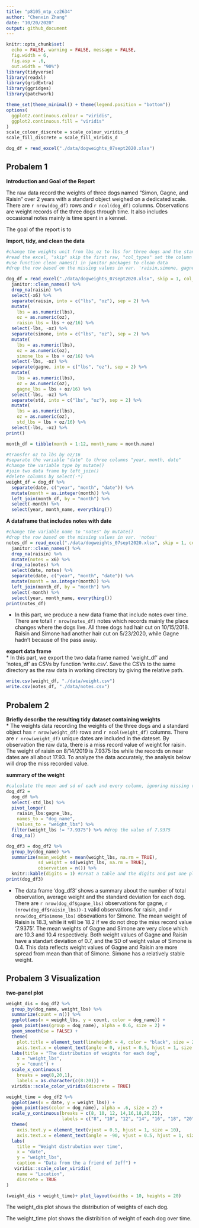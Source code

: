 ```yaml
---
title: "p8105_mtp_cz2634"
author: "Chenxin Zhang"
date: "10/20/2020"
output: github_document
---
```


```r
knitr::opts_chunk$set(
  echo = FALSE, warning = FALSE, message = FALSE,
  fig.width = 6,
  fig.asp = .6,
  out.width = "90%")
library(tidyverse)
library(readxl)
library(gridExtra)
library(ggridges)
library(patchwork)

theme_set(theme_minimal() + theme(legend.position = "bottom"))
options(
  ggplot2.continuous.colour = "viridis",
  ggplot2.continuous.fill = "viridis"
)
scale_colour_discrete = scale_colour_viridis_d
scale_fill_discrete = scale_fill_viridis_d
```


```r
dog_df = read_excel("./data/dogweights_07sept2020.xlsx")
```

## Probalem 1
**Introduction and Goal of the Report**

The raw data record the weights of three dogs named "Simon, Gagne, and Raisin" over 2 years with a standard object weighed on a dedicated scale. There are `r nrow(dog_df)` rows and `r ncol(dog_df)` columns. Observations are weight records of the three dogs through time.  It also includes occasional notes mainly  is time spent in a kennel.

The goal of the report is to 

**Import, tidy, and clean the data**

```r
#change the weights unit from lbs_oz to lbs for three dogs and the standard object
#read the excel, "skip" skip the first raw, "col_types" set the column type  
#use function clean_names() in janitor packages to clean data  
#drop the row based on the missing values in var. 'raisin,simone, gagne

dog_df = read_excel("./data/dogweights_07sept2020.xlsx", skip = 1, col_types = c("date", "guess", "guess", "guess", "guess", "text")) %>% 
  janitor::clean_names() %>% 
  drop_na(raisin) %>% 
  select(-x6) %>% 
  separate(raisin, into = c("lbs", "oz"), sep = 2) %>% 
  mutate(
    lbs = as.numeric(lbs),
    oz = as.numeric(oz),
    raisin_lbs = lbs + oz/16) %>% 
  select(-lbs, -oz) %>% 
  separate(simone, into = c("lbs", "oz"), sep = 2) %>% 
  mutate(
    lbs = as.numeric(lbs),
    oz = as.numeric(oz),
    simone_lbs = lbs + oz/16) %>% 
  select(-lbs, -oz) %>% 
  separate(gagne, into = c("lbs", "oz"), sep = 2) %>% 
  mutate(
    lbs = as.numeric(lbs),
    oz = as.numeric(oz),
    gagne_lbs = lbs + oz/16) %>% 
  select(-lbs, -oz) %>% 
  separate(std, into = c("lbs", "oz"), sep = 2) %>% 
  mutate(
    lbs = as.numeric(lbs),
    oz = as.numeric(oz),
    std_lbs = lbs + oz/16) %>% 
  select(-lbs, -oz) %>% 
print()
```

```r
month_df = tibble(month = 1:12, month_name = month.name) 
```

```r
#transfer oz to lbs by oz/16
#separate the variable "date" to three columns "year, month, date"
#change the variable type by mutate()
#join two data frame by left_join()
#delete columns by select(-*)
weight_df = dog_df %>% 
  separate(date, c("year", "month", "date")) %>% 
  mutate(month = as.integer(month)) %>% 
  left_join(month_df, by = "month") %>% 
  select(-month) %>% 
  select(year, month_name, everything()) 
```


**A dataframe that includes notes with date**

```r
#change the variable name to "notes" by mutate()
#drop the row based on the missing values in var. 'notes'
notes_df = read_excel("./data/dogweights_07sept2020.xlsx", skip = 1, col_types = c("date", "guess", "guess", "guess", "guess", "text")) %>% 
  janitor::clean_names() %>% 
  drop_na(raisin) %>%
  mutate(notes = x6) %>%
  drop_na(notes) %>%  
  select(date, notes) %>% 
  separate(date, c("year", "month", "date")) %>% 
  mutate(month = as.integer(month)) %>% 
  left_join(month_df, by = "month") %>% 
  select(-month) %>% 
  select(year, month_name, everything())
print(notes_df)
```
* In this part, we produce a new data frame that include notes over time. There are totall `r nrow(notes_df)` notes which records mainly the place changes where the dogs live. All three dogs had hair cut on 10/15/2018. Raisin and Simone had another hair cut on 5/23/2020, while Gagne hadn't because of the pass away. 


**export data frame**  
* In this part, we export the two data frame named ‘weight_df’ and ‘notes_df’ as CSVs by function 'write.csv'. Save the CSVs to the same directory as the raw data in working directory by giving the relative path.

```r
write.csv(weight_df, "./data/weight.csv")
write.csv(notes_df, "./data/notes.csv")
```

## Probalem 2
**Briefly describe the resulting tidy dataset containing weights**  
* The weights data recording the weights of the three dogs and a standard object has `r nrow(weight_df)` rows and `r ncol(weight_df)` columns.  There are `r nrow(weight_df)` unique dates are included in the dateset. By observation the raw data, there is a miss record value of weight for raisin. The weight of raisin on 8/14/2019 is 7.9375 lbs while the records on near dates are all about 17.93. To analyze the data accurately, the analysis below will drop the miss recorded value.

**summary of the weight**

```r
#calculate the mean and sd of each and every column, ignoring missing values
dog_df2 = 
  dog_df %>% 
  select(-std_lbs) %>% 
  pivot_longer(
    raisin_lbs:gagne_lbs,
    names_to = "dog_name",
    values_to = "weight_lbs") %>% 
  filter(weight_lbs != "7.9375") %>% #drop the value of 7.9375
  drop_na()
```

```r
dog_df3 = dog_df2 %>% 
  group_by(dog_name) %>%
  summarize(mean_weight = mean(weight_lbs, na.rm = TRUE),
            sd_weight = sd(weight_lbs, na.rm = TRUE),
            observation = n()) %>% 
  knitr::kable(digits = 1) #creat a table and the digits and put one place to the decimal
print(dog_df3)
```
* The data frame 'dog_df3'  shows a summary about the number of total observation, average weight and the standard deviation for each dog. There are `r nrow(dog_df$gagne_lbs)` observations for gagne, `r (nrow(dog_df$raisin_lbs))-1` valid observations for raisin, and `r nrow(dog_df$simone_lbs)` obsevations for Simone. The mean weight of Raisin is 18.3, while it will be 18.2 if we do not drop the miss record value '7.9375'. The mean weights of Gagne and Simone are very close which are 10.3 and 10.4 respectively. Both weight values of Gagne and Raisin have a standart deviation of 0.7, and the SD of weight value of Simone is 0.4. This data reflects weight values of Gagne and Raisin are more spread from mean than that of Simone. Simone has a relatively stable weight.

## Probalem 3 Visualization
**two-panel plot**

```r
weight_dis = dog_df2 %>%
  group_by(dog_name, weight_lbs) %>% 
  summarize(count = n()) %>% 
  ggplot(aes(x = weight_lbs, y = count, color = dog_name)) +
  geom_point(aes(group = dog_name), alpha = 0.6, size = 2) +
  geom_smooth(se = FALSE) +
  theme(
    plot.title = element_text(lineheight = 4, color = "black", size = 20),
    axis.text.x = element_text(angle = 0, vjust = 0.5, hjust = 1, size = 10)) +
  labs(title = "The distribution of weights for each dog",
    x = "weight_lbs",
    y = "count") +
  scale_x_continuous(
    breaks = seq(8,20,1), 
    labels = as.character(c(8:20))) +
  viridis::scale_color_viridis(discrete = TRUE)
```


```r
weight_time = dog_df2 %>% 
  ggplot(aes(x = date, y = weight_lbs)) + 
  geom_point(aes(color = dog_name), alpha = .6, size = 2) +
  scale_y_continuous(breaks = c(8, 10, 12, 14,16,18,20,22),
                     labels = c("8", "10", "12", "14", "16", "18", "20", "22"))+
  theme(
    axis.text.y = element_text(vjust = 0.5, hjust = 1, size = 10),
    axis.text.x = element_text(angle = -90, vjust = 0.5, hjust = 1, size = 10))+
  labs(
    title = "Weight distrubution over time",
    x = "date",
    y = "weight_lbs",
    caption = "Data from the a friend of Jeff") +
   viridis::scale_color_viridis(
    name = "Location", 
    discrete = TRUE
)

```

```r
(weight_dis + weight_time)+ plot_layout(widths = 10, heights = 20)
```

The weight_dis plot shows the distribution of weights of each dog.



The weight_time plot shows the distribition of weight of each dog over time.









